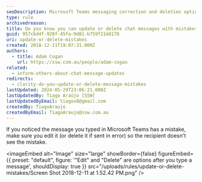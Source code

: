 ```yaml
---
seoDescription: Microsoft Teams messaging correction and deletion options for mistake-free communication.
type: rule
archivedreason:
title: Do you know you can update or delete chat messages with mistakes?
guid: 957cbd4f-928f-45fa-9d81-b759f21dd178
uri: update-or-delete-mistakes
created: 2018-12-11T19:07:31.000Z
authors:
  - title: Adam Cogan
    url: https://ssw.com.au/people/adam-cogan
related:
  - inform-others-about-chat-message-updates
redirects:
  - clarity-do-you-update-or-delete-message-mistakes
lastUpdated: 2024-05-29T23:06:21.000Z
lastUpdatedBy: Tiago Araújo [SSW]
lastUpdatedByEmail: tiagov8@gmail.com
createdBy: TiagoAraujo
createdByEmail: TiagoAraujo@ssw.com.au
---
```


If you noticed the message you typed in Microsoft Teams has a mistake, make sure you edit it (or delete it if sent in error) so the recipient doesn't see the mistake.

<imageEmbed
  alt="Image"
  size="large"
  showBorder={false}
  figureEmbed={{
    preset: "default",
    figure: '"Edit" and "Delete" are options after you type a message',
    shouldDisplay: true
  }}
  src="/uploads/rules/update-or-delete-mistakes/Screen Shot 2018-12-11 at 1.52.42 PM.png"
/>
